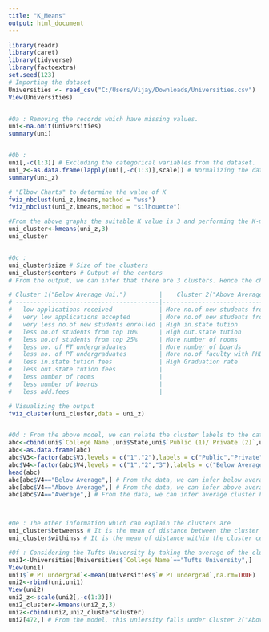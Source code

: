 ---
title: "K_Means"
output: html_document
---
```{r}
library(readr)
library(caret)
library(tidyverse)
library(factoextra)
set.seed(123)
# Importing the dataset
Universities <- read_csv("C:/Users/Vijay/Downloads/Universities.csv")
View(Universities)


#Qa : Removing the records which have missing values.
uni<-na.omit(Universities)
summary(uni)


#Qb : 
uni[,-c(1:3)] # Excluding the categorical variables from the dataset.
uni_z<-as.data.frame(lapply(uni[,-c(1:3)],scale)) # Normalizing the data, continuous measurements.
summary(uni_z)

# "Elbow Charts" to determine the value of K
fviz_nbclust(uni_z,kmeans,method = "wss")
fviz_nbclust(uni_z,kmeans,method = "silhouette")

#From the above graphs the suitable K value is 3 and performing the K-means clustering analysis for K value.
uni_cluster<-kmeans(uni_z,3)
uni_cluster


#Qc :
uni_cluster$size # Size of the clusters
uni_cluster$centers # Output of the centers
# From the output, we can infer that there are 3 clusters. Hence the characteristics are given as below:

# Cluster 1("Below Average Uni.")         |    Cluster 2("Above Average Uni.")   |   Cluster 3("Average Uni.")
# ----------------------------------------|--------------------------------------|-----------------------------
#   low applications received             | More no.of new students from top 10% | High applications received 
#   very low applications accepted        | More no.of new students from top 25% | High applications accepted
#   very less no.of new students enrolled | High in.state tution                 | High no.of new stud. enrolled
#   less no.of students from top 10%      | High out.state tution                | More no. of FT undergraduates
#   less no.of students from top 25%      | More number of rooms                 | More no. of PT undergraduates
#   less no. of FT undergraduates         | More number of boards                | More add.fees
#   less no. of PT undergraduates         | More no.of faculty with PHD          | More book cost 
#   less in.state tution fees             | High Graduation rate                 | More personal cost
#   less out.state tution fees            |                                      | More Student.Faculty ratio
#   less number of rooms                  |                                      |
#   less number of boards                 |                                      |
#   less add.fees                         |                                      |

# Visualizing the output
fviz_cluster(uni_cluster,data = uni_z)


#Qd : From the above model, we can relate the cluster labels to the categorical varialbes.
abc<-cbind(uni$`College Name`,uni$State,uni$`Public (1)/ Private (2)`,uni_cluster$cluster)
abc<-as.data.frame(abc)
abc$V3<-factor(abc$V3,levels = c("1","2"),labels = c("Public","Private"))
abc$V4<-factor(abc$V4,levels = c("1","2","3"),labels = c("Below Average","Above Average","Average"))
head(abc)
abc[abc$V4=="Below Average",] # From the data, we can infer below average cluster has mix of private and public universities
abc[abc$V4=="Above Average",] # From the data, we can infer above average cluster has majority of Private universities
abc[abc$V4=="Average",] # From the data, we can infer average cluster has majority of public universities 



#Qe : The other information which can explain the clusters are
uni_cluster$betweenss # It is the mean of distance between the cluster centers
uni_cluster$withinss # It is the mean of distance within the cluster centers

#Qf : Considering the Tufts University by taking the average of the cluster.
uni1<-Universities[Universities$`College Name`=="Tufts University",]
View(uni1)
uni1$`# PT undergrad`<-mean(Universities$`# PT undergrad`,na.rm=TRUE)
uni2<-rbind(uni,uni1)
View(uni2)
uni2_z<-scale(uni2[,-c(1:3)])
uni2_cluster<-kmeans(uni2_z,3)
uni2<-cbind(uni2,uni2_cluster$cluster)
uni2[472,] # From the model, this uniersity falls under Cluster 2("Above Average")

```

